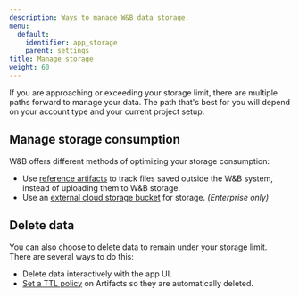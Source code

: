 ```yaml
---
description: Ways to manage W&B data storage.
menu:
  default:
    identifier: app_storage
    parent: settings
title: Manage storage
weight: 60
---
```


If you are approaching or exceeding your storage limit, there are multiple paths forward to manage your data. The path that's best for you will depend on your account type and your current project setup.

## Manage storage consumption
W&B offers different methods of optimizing your storage consumption:

-  Use [reference artifacts](/guides/artifacts/track-external-files/) to track files saved outside the W&B system, instead of uploading them to W&B storage.
- Use an [external cloud storage bucket](/guides/app/settings-page/teams/) for storage. *(Enterprise only)*

## Delete data
You can also choose to delete data to remain under your storage limit. There are several ways to do this:

- Delete data interactively with the app UI.
- [Set a TTL policy](/guides/artifacts/ttl/) on Artifacts so they are automatically deleted.